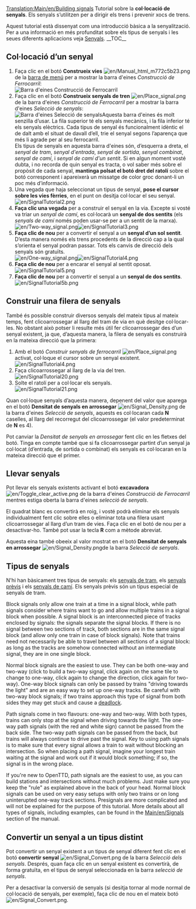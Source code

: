 {{ca/Traducció|Building signals|75}}
[[Translation:Main/en/Building signals]]{{ca/Tutorial}}
Tutorial sobre la '''col·locació de senyals'''. Els senyals s’utilitzen per a dirigir els trens i prevenir xocs de trens.

Aquest tutorial està dissenyat com una introducció bàsica a la senyalització. Per a una informació en més profunditat sobre els tipus de senyals i les seues diferents aplicacions veja [[Main/ca/Senyals|Senyals]].
__TOC__
== Col·locació d’un senyal ==
#Faça clic en el botó '''Construeix vies''' [[File:en/Manual html m772c5b23.png]] de la [[Main/en/Interfície del joc/Ca#Barra de menú|barra de menú]] per a mostrar la barra d'eines ''Construcció de Ferrocarril'':<br/>[[File:ca/Railroad Construction.png|none|frame|Barra d'eines Construcció de Ferrocarril]]
#Faça clic en el botó '''Construeix senyals de tren''' [[File:en/Place signal.png]] de la barra d'eines ''Construcció de Ferrocarril'' per a mostrar la barra d'eines ''Selecció de senyals'':<br/>[[File:ca/Signal Selection.png|none|frame|Barra d'eines Selecció de senyals]]Aquesta barra d'eines és molt senzilla d’usar. La fila superior té els senyals mecànics, i la fila inferior té els senyals elèctrics. Cada tipus de senyal és funcionalment idèntic el de dalt amb el situat de davall d’ell, trie el senyal segons l’aparença que més li agrade per al seu ferrocarril.<br/>Els tipus de senyals en aquesta barra d'eines són, d’esquerra a dreta, el ''senyal de tram'', ''senyal d'entrada'', ''senyal de sortida'', ''senyal combinat'', ''senyal de camí'', i ''senyal de camí d'un sentit''. Si en algun moment vosté dubta, i no recorda de quin senyal es tracta, o vol saber més sobre el propòsit de cada senyal, '''mantinga polsat el botó dret del ratolí''' sobre el botó corresponent i apareixerà un missatge de color groc donant-li un poc més d’informació.
#Una vegada que haja seleccionat un tipus de senyal, '''pose el cursor sobre les vies fèrries''', en el punt on desitja col·locar el seu senyal.<br/>[[File:en/SignalTutorial2.png|none|frame]]
#'''Faça clic una vegada''' per a construir el senyal en la via. Excepte si vosté va triar un ''senyal de camí'', es col·locarà un '''senyal de dos sentits''' (els ''senyals de camí'' només poden usar-se per a un sentit de la marxa).<br/>[[File:en/Two-way signal.png|frame|left]][[File:en/SignalTutorial3.png|none|frame]]
#'''Faça clic de nou''' per a convertir el senyal a un '''senyal d’un sol sentit'''. D’esta manera només els trens procedents de la direcció cap a la qual s’orienta el senyal podran passar. Tots els canvis de direcció dels senyals són gratuïts.<br/>[[File:en/One-way signal.png|frame|left]][[File:en/SignalTutorial4.png|none|frame]]
#'''Faça clic de nou''' per a encarar el senyal al sentit oposat.<br/>[[File:en/SignalTutorial5.png|none|frame]]
#'''Faça clic de nou''' per a convertir el senyal a un '''senyal de dos sentits'''.<br/>[[File:en/SignalTutorial5b.png|none|frame]]

== Construir una filera de senyals ==
També és possible construir diversos senyals del mateix tipus al mateix temps, fent clicoarrossegar al llarg del tram de via en què desitge col·locar-les. No obstant això potser li resulte més útil fer clicoarrossegar des d’un senyal existent, ja que, d’aquesta manera, la filera de senyals es construirà en la mateixa direcció que la primera:
#Amb el botó ''Construir senyals de ferrocarril'' [[File:en/Place signal.png]] activat, col·loque el cursor sobre un senyal existent.<br/>[[File:en/SignalTutorial4.png|none|frame]]
#Faça clicoarrossegar al llarg de la via del tren.<br/>[[File:en/SignalTutorial20.png|none|frame]]
#Solte el ratolí per a col·locar els senyals.<br/>[[File:en/SignalTutorial21.png|none|frame]]

Quan col·loque senyals d’aquesta manera, depenent del valor que aparega en el botó '''Densitat de senyals en arrossegar''' [[File:en/Signal Density.png]] de la barra d'eines ''Selecció de senyals'', aquests es col·locaran cada '''N''' caselles, al llarg del recorregut del clicoarrossegar (el valor predeterminat de '''N''' es 4).

Pot canviar la ''Densitat de senyals en arrossegar'' fent clic en les fletxes del botó. Tinga en compte també que si fa clicoarrossegar partint d’un senyal ja col·locat (d’entrada, de sortida o combinat) els senyals es col·locaran en la mateixa direcció que el primer.

== Llevar senyals ==
Pot llevar els senyals existents activant el botó '''excavadora''' [[File:en/Toggle clear active.png]] de la barra d'eines ''Construcció de Ferrocarril'' mentres estiga oberta la barra d'eines ''selecció de senyals''.

El quadrat blanc es convertirà en roig, i vosté podrà eliminar els senyals individualment fent clic sobre elles o eliminar tota una filera usant clicoarrossegar al llarg d’un tram de vies. Faça clic en el botó de nou per a desactivar-ho. També pot usar la tecla '''R''' com a mètode abreviat.

Aquesta eina també obeeix al valor mostrat en el botó '''Densitat de senyals en arrossegar''' [[File:en/Signal Density.png]]de la barra ''Selecció de senyals''.

== Tipus de senyals ==
N'hi han bàsicament tres tipus de senyals: els [[Main/en/Senyals/Ca#Senyals de tram|senyals de tram]], els [[Main/en/Senyals/Ca#Senyals prèvis|senyals prèvis]] i els [[Main/en/Senyals/Ca#Senyals de camí|senyals de camí]]. Els senyals prèvis són un tipus especial de senyals de tram.

{{ca/Pendent de traducció}}

Block signals only allow one train at a time in a signal block, while path signals consider where trains want to go and allow multiple trains in a signal block when possible. A signal block is an interconnected piece of tracks enclosed by signals: the signals separate the signal blocks. If there is no signal between two sections of track, both sections are in the same signal block (and allow only one train in case of block signals). Note that trains need not necessarily be able to travel between all sections of a signal block: as long as the tracks are somehow connected without an intermediate signal, they are in one single block.

Normal block signals are the easiest to use. They can be both one-way and two-way (click to build a two-way signal, click again on the same tile to change to one-way, click again to change the direction, click again for two-way). One-way block signals can only be passed by trains "driving towards the light" and are an easy way to set up one-way tracks. Be careful with two-way block signals; if two trains approach this type of signal from both sides they may get stuck and cause a [[Main/en/Deadlock|deadlock]].

Path signals come in two flavours: one-way and two-way. With both types, trains can only stop at the signal when driving towards the light. The one-way path signals (with the red and white sign) cannot be passed from the back side. The two-way path signals can be passed from the back, but trains will always continue to drive past the signal. Key to using path signals is to make sure that every signal allows a train to wait without blocking an intersection. So when placing a path signal, imagine your longest train waiting at the signal and work out if it would block something; if so, the signal is in the wrong place.

If you're new to OpenTTD, path signals are the easiest to use, as you can build stations and intersections without much problems. Just make sure you keep the "rule" as explained above in the back of your head. Normal block signals can be used on very easy setups with only two trains or on long uninterupted one-way track sections. Presignals are more complicated and will not be explained for the purpose of this tutorial. More details about all types of signals, including examples, can be found in the [[Main/en/Signals]] section of the manual.

== Convertir un senyal a un tipus distint ==
Pot convertir un senyal existent a un tipus de senyal diferent fent clic en el botó '''convertir senyal''' [[File:en/Signal Convert.png]] de la barra ''Selecció dels senyals''. Després, quan faça clic en un senyal existent es convertirà, de forma gratuïta, en el tipus de senyal seleccionada en la barra ''selecció de senyals''.

Per a desactivar la conversió de senyals (si desitja tornar al mode normal de col·locació de senyals, per exemple), faça clic de nou en el mateix botó [[File:en/Signal Convert.png]].